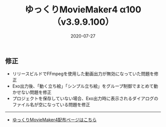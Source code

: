 ﻿---
title: ゆっくりMovieMaker4 α100 （v3.9.9.100）
date: 2020-07-27
tags: [YMM4,お知らせ]
---
## 修正
- リリースビルドでFFmpegを使用した動画出力が無効になっていた問題を修正
- Exo出力後、「動く立ち絵」「シンプル立ち絵」をグループ制御でまとめて動かせない問題を修正
- プロジェクトを保存していない場合、Exo出力時に表示されるダイアログのファイル名が空になっている問題を修正

---

- [ゆっくりMovieMaker4配布ページはこちら](/ymm4/)